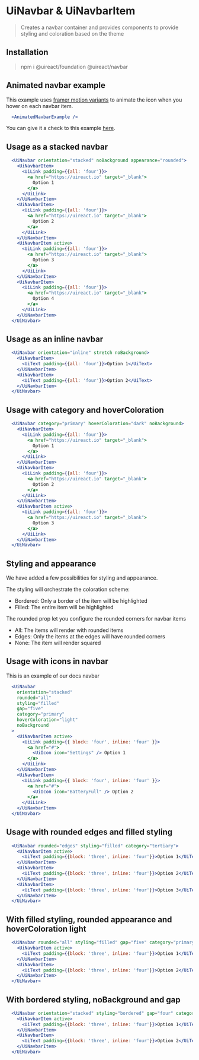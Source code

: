 


# UiNavbar & UiNavbarItem

<Metadata packageName='navbar' packageJson={packageJson} />

> Creates a navbar container and provides components to provide styling and coloration based on the theme

## Installation

> npm i @uireact/foundation @uireact/navbar

## Animated navbar example

This example uses [framer motion variants](https://www.framer.com/motion/animation/#variants) to animate the icon when you hover on each navbar item.

```jsx live scope={{AnimatedNavbarExample}}
  <AnimatedNavbarExample />
```
You can give it a check to this example [here](https://github.com/inavac182/uireact/blob/main/packages/navbar/docs/utils/navbar-example.tsx).

## Usage as a stacked navbar

```jsx live scope={{UiNavbar, UiNavbarItem, UiLink}}
  <UiNavbar orientation="stacked" noBackground appearance="rounded">
    <UiNavbarItem>
      <UiLink padding={{all: 'four'}}>
        <a href="https://uireact.io" target="_blank">
          Option 1
        </a>
      </UiLink>
    </UiNavbarItem>
    <UiNavbarItem>
      <UiLink padding={{all: 'four'}}>
        <a href="https://uireact.io" target="_blank">
          Option 2
        </a>
      </UiLink>
    </UiNavbarItem>
    <UiNavbarItem active>
      <UiLink padding={{all: 'four'}}>
        <a href="https://uireact.io" target="_blank">
          Option 3
        </a>
      </UiLink>
    </UiNavbarItem>
    <UiNavbarItem>
      <UiLink padding={{all: 'four'}}>
        <a href="https://uireact.io" target="_blank">
          Option 4
        </a>
      </UiLink>
    </UiNavbarItem>
  </UiNavbar>
```
## Usage as an inline navbar

```jsx live scope={{UiNavbar, UiNavbarItem, UiText}}
  <UiNavbar orientation="inline" stretch noBackground>
    <UiNavbarItem>
      <UiText padding={{all: 'four'}}>Option 1</UiText>
    </UiNavbarItem>
    <UiNavbarItem>
      <UiText padding={{all: 'four'}}>Option 2</UiText>
    </UiNavbarItem>
  </UiNavbar>
```

## Usage with category and hoverColoration

```jsx live scope={{UiNavbar, UiNavbarItem, UiLink, UiCard}}
  <UiNavbar category="primary" hoverColoration="dark" noBackground>
    <UiNavbarItem>
      <UiLink padding={{all: 'four'}}>
        <a href="https://uireact.io" target="_blank">
          Option 1
        </a>
      </UiLink>
    </UiNavbarItem>
    <UiNavbarItem>
      <UiLink padding={{all: 'four'}}>
        <a href="https://uireact.io" target="_blank">
          Option 2
        </a>
      </UiLink>
    </UiNavbarItem>
    <UiNavbarItem active>
      <UiLink padding={{all: 'four'}}>
        <a href="https://uireact.io" target="_blank">
          Option 3
        </a>
      </UiLink>
    </UiNavbarItem>
  </UiNavbar>
```

## Styling and appearance

We have added a few possibilities for styling and appearance. 

The styling will orchestrate the coloration scheme:

- Bordered: Only a border of the item will be highlighted
- Filled: The entire item will be highlighted

The rounded prop let you configure the rounded corners for navbar items

- All: The items will render with rounded items
- Edges: Only the items at the edges will have rounded corners
- None: The item will render squared

## Usage with icons in navbar

This is an example of our docs navbar

```jsx live scope={{UiNavbar, UiNavbarItem, UiText, UiIcon, UiLink}}
  <UiNavbar 
    orientation="stacked" 
    rounded="all" 
    styling="filled" 
    gap="five" 
    category="primary" 
    hoverColoration="light"
    noBackground
  >
    <UiNavbarItem active>
      <UiLink padding={{ block: 'four', inline: 'four' }}>
        <a href="#">
          <UiIcon icon="Settings" /> Option 1
        </a>
      </UiLink>
    </UiNavbarItem>
    <UiNavbarItem>
      <UiLink padding={{ block: 'four', inline: 'four' }}>
        <a href="#">
          <UiIcon icon="BatteryFull" /> Option 2
        </a>
      </UiLink>
    </UiNavbarItem>
  </UiNavbar>
```

## Usage with rounded edges and filled styling

```jsx live scope={{UiNavbar, UiNavbarItem, UiText}}
  <UiNavbar rounded="edges" styling="filled" category="tertiary">
    <UiNavbarItem active>
      <UiText padding={{block: 'three', inline: 'four'}}>Option 1</UiText>
    </UiNavbarItem>
    <UiNavbarItem>
      <UiText padding={{block: 'three', inline: 'four'}}>Option 2</UiText>
    </UiNavbarItem>
    <UiNavbarItem>
      <UiText padding={{block: 'three', inline: 'four'}}>Option 3</UiText>
    </UiNavbarItem>
  </UiNavbar>
```

## With filled styling, rounded appearance and hoverColoration light

```jsx live scope={{UiNavbar, UiNavbarItem, UiText}}
  <UiNavbar rounded="all" styling="filled" gap="five" category="primary" hoverColoration="light">
    <UiNavbarItem active>
      <UiText padding={{block: 'three', inline: 'four'}}>Option 1</UiText>
    </UiNavbarItem>
    <UiNavbarItem>
      <UiText padding={{block: 'three', inline: 'four'}}>Option 2</UiText>
    </UiNavbarItem>
  </UiNavbar>
```

## With bordered styling, noBackground and gap

```jsx live scope={{UiNavbar, UiNavbarItem, UiText}}
  <UiNavbar orientation="stacked" styling="bordered" gap="four" category="tertiary" noBackground>
    <UiNavbarItem active>
      <UiText padding={{block: 'three', inline: 'four'}}>Option 1</UiText>
    </UiNavbarItem>
    <UiNavbarItem>
      <UiText padding={{block: 'three', inline: 'four'}}>Option 2</UiText>
    </UiNavbarItem>
  </UiNavbar>
```
